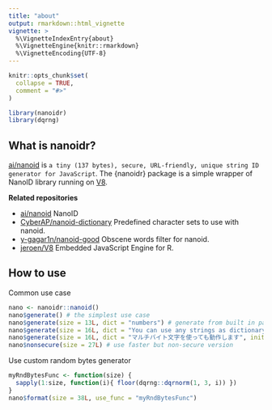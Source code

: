 ```yaml
---
title: "about"
output: rmarkdown::html_vignette
vignette: >
  %\VignetteIndexEntry{about}
  %\VignetteEngine{knitr::rmarkdown}
  %\VignetteEncoding{UTF-8}
---
```


```r
knitr::opts_chunk$set(
  collapse = TRUE,
  comment = "#>"
)
```

```r
library(nanoidr)
library(dqrng)
```

## What is nanoidr?

[ai/nanoid](https://github.com/ai/nanoid) is `a tiny (137 bytes), secure, URL-friendly, unique string ID generator for JavaScript`. The {nanoidr} package is a simple wrapper of NanoID library running on [V8](https://github.com/jeroen/V8).

**Related repositories**

- [ai/nanoid](https://github.com/ai/nanoid) NanoID
- [CyberAP/nanoid-dictionary](https://github.com/CyberAP/nanoid-dictionary) Predefined character sets to use with nanoid.
- [y-gagar1n/nanoid-good](https://github.com/y-gagar1n/nanoid-good) Obscene words filter for nanoid.
- [jeroen/V8](https://github.com/jeroen/V8) Embedded JavaScript Engine for R.

## How to use

Common use case

```r
nano <- nanoidr::nanoid()
nano$generate() # the simplest use case
nano$generate(size = 13L, dict = "numbers") # generate from built in pattern
nano$generate(size = 16L, dict = "You can use any strings as dictionary!!")
nano$generate(size = 16L, dict = "マルチバイト文字を使っても動作します", init.locales = "ja")
nano$nonsecure(size = 27L) # use faster but non-secure version
```

Use custom random bytes generator

```r
myRndBytesFunc <- function(size) {
  sapply(1:size, function(i){ floor(dqrng::dqrnorm(1, 3, i)) })
}
nano$format(size = 38L, use_func = "myRndBytesFunc")
```

